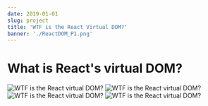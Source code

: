 ```yaml
---
date: 2019-01-01
slug: project
title: 'WTF is the React Virtual DOM?'
banner: './ReactDOM_P1.png'
---
```


# What is React's virtual DOM?

![WTF is the React virtual DOM?](./ReactDOM_P1.png)
![WTF is the React virtual DOM?](./ReactDOM_P2.png)
![WTF is the React virtual DOM?](./ReactDOM_P3.png)
![WTF is the React virtual DOM?](./ReactDOM_P4.png)
